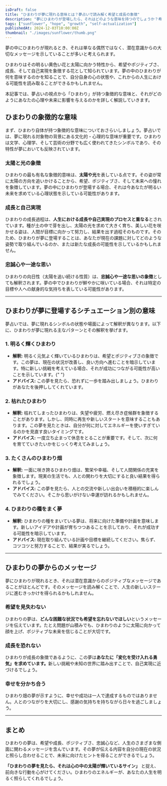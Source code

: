 ```yaml
---
isDraft: false
title: "ひまわりが夢に現れる意味とは？夢占いで読み解く希望と成長の象徴"
description: "夢にひまわりが登場したら、それはどのような意味を持つのでしょうか？希望や成長、ポジティブな変化を象徴するひまわりが、あなたの人生にどんなメッセージを伝えようとしているのかを夢占いの視点から徹底解説します。"
tags: ["sunflower", "hope", "growth", "self-actualization"]
publishedAt: 2024-12-03T10:00:00Z
thumbnail: "./images/sunflower/thumb.png"
---
```


夢の中にひまわりが現れるとき、それは単なる偶然ではなく、潜在意識からの大切なメッセージを示していることが多いと考えられます。

ひまわりはその明るい黄色い花と太陽に向かう特性から、希望やポジティブさ、成長、そして自己実現を象徴する花として知られています。夢の中のひまわりが何を意味するのかを知ることで、自分自身の心の状態や、これからの人生における可能性を読み取ることができるかもしれません。

本記事では、夢占いの視点から「ひまわり」が持つ象徴的な意味と、それがどのようにあなたの心理や未来に影響を与えるのかを詳しく解説していきます。

<TableOfContents />

## ひまわりの象徴的な意味

まず、ひまわり自体が持つ象徴的な意味についておさらいしましょう。夢占いでは、夢に現れる対象物の背景にある文化的・心理的な意味が重要です。ひまわりは文学、心理学、そして芸術の分野でも広く使われてきたシンボルであり、その特性が夢においても反映されています。

### 太陽と光の象徴

ひまわりの最も有名な象徴的意味は、<strong>太陽や光</strong>を表している点です。その姿が常に太陽の方向を追いかけることから、希望、ポジティブさ、そして未来への憧れを象徴しています。夢の中にひまわりが登場する場合、それは今あなたが明るい未来を求めている心理状態を示している可能性があります。

### 成長と自己実現

ひまわりの成長過程は、<strong>人生における成長や自己実現のプロセスと重なる</strong>とされています。種が土の中で芽を出し、太陽の光を求めて大きく育ち、美しい花を咲かせる姿は、人間が目標に向かって努力し、結果を出す過程そのものです。そのため、ひまわりが夢に登場することは、あなたが現在の課題に対してどのような姿勢で取り組んでいるのか、または新たな成長の可能性を示しているかもしれません。

### 忠誠心や一途な思い

ひまわりの向日性（太陽を追い続ける性質）は、<strong>忠誠心や一途な思いの象徴</strong>としても解釈されます。夢の中でひまわりが鮮やかに咲いている場合、それは特定の目標や人への献身的な気持ちを表している可能性があります。

---

## ひまわりが夢に登場するシチュエーション別の意味

夢占いでは、夢に現れるシンボルの状態や場面によって解釈が異なります。以下に、ひまわりが夢に現れる主なパターンとその解釈を挙げます。

### 1. 明るく輝くひまわり

- <strong>解釈:</strong> 明るく元気よく輝いているひまわりは、希望とポジティブさの象徴です。この夢は、現在の状況が改善し、良い方向へ進むことを暗示しています。特に新しい挑戦を考えている場合、それが成功につながる可能性が高いことを示しています。{" "}
- <strong>アドバイス:</strong> この夢を見たら、恐れずに一歩を踏み出しましょう。ひまわりがあなたを後押ししてくれています。

### 2. 枯れたひまわり

- <strong>解釈:</strong> 枯れてしまったひまわりは、失望や疲労、燃え尽き症候群を象徴することがあります。しかし、同時に再生や新しいスタートを意味することもあります。この夢を見たときは、自分が何に対してエネルギーを使いすぎているのかを見直す良いタイミングです。
- <strong>アドバイス:</strong> 一度立ち止まって休息をとることが重要です。そして、次に何を育てていきたいかをじっくり考えてみましょう。

### 3. たくさんのひまわり畑

- <strong>解釈:</strong> 一面に咲き誇るひまわり畑は、繁栄や幸福、そして人間関係の充実を象徴します。現実の生活でも、人との関わりを大切にすると良い結果を得られるでしょう。
- <strong>アドバイス:</strong> この夢を見たら、人との交流や新しい出会いを積極的に楽しんでみてください。そこから思いがけない幸運が訪れるかもしれません。

### 4. ひまわりの種をまく夢

- <strong>解釈:</strong> ひまわりの種をまいている夢は、将来に向けた準備や計画を意味します。新しいアイデアや計画が育ちつつあることを示しており、それが成功する可能性を暗示しています。
- <strong>アドバイス:</strong> 現在取り組んでいる計画や目標を継続してください。焦らず、コツコツと努力することで、結果が実るでしょう。

---

## ひまわりの夢からのメッセージ

夢にひまわりが現れるとき、それは潜在意識からのポジティブなメッセージであることがほとんどです。そのメッセージを読み解くことで、人生の新しいステージに進むきっかけを得られるかもしれません。

### 希望を見失わない

ひまわりの夢は、<strong>どんな困難な状況でも希望を忘れないでほしい</strong>というメッセージを伝えています。たとえ問題が山積みでも、ひまわりのように太陽に向かって顔を上げ、ポジティブな未来を信じることが大切です。

### 成長を恐れない

ひまわりが成長の象徴であるように、この夢は<strong>あなたに「変化を受け入れる勇気」を求めています。</strong>新しい挑戦や未知の世界に踏み出すことで、自己実現に近づけるでしょう。

### 幸せを分かち合う

ひまわり畑の夢が示すように、幸せや成功は一人で達成するものではありません。人とのつながりを大切にし、感謝の気持ちを持ちながら日々を過ごしましょう。

---

## まとめ

ひまわりの夢は、希望や成長、ポジティブさ、忠誠心など、人生のさまざまな側面に関わるメッセージを含んでいます。その夢が伝える内容を自分の現在の状況と照らし合わせることで、未来に向けたヒントを得ることができるでしょう。

<strong>「ひまわりの夢を見たら、それは心の中の太陽が輝いているサイン」</strong>
と捉え、前向きな行動を心がけてください。ひまわりのエネルギーが、あなたの人生を明るく照らしてくれるでしょう。
